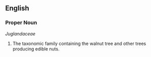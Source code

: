 ==English==

===Proper Noun===
''Juglandaceae''

# The taxonomic family containing the walnut tree and other trees producing edible nuts.
